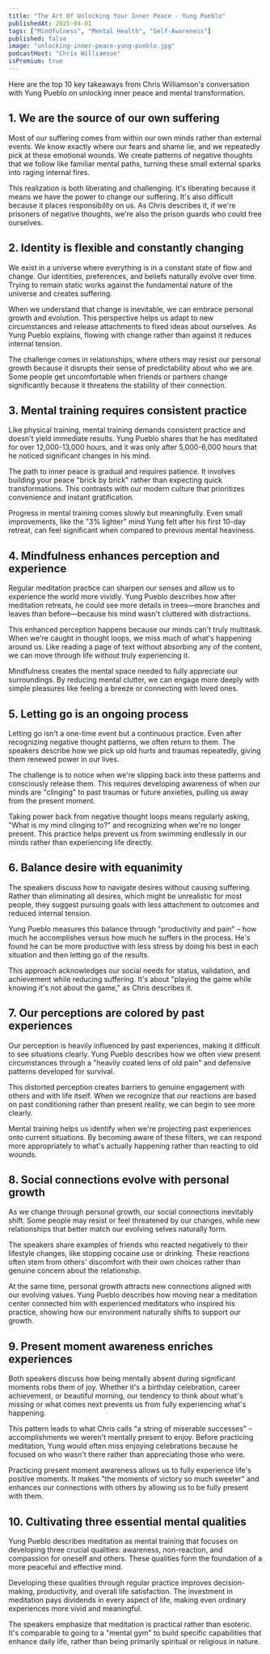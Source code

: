 ```yaml
---
title: "The Art Of Unlocking Your Inner Peace - Yung Pueblo"
publishedAt: 2025-04-01
tags: ["Mindfulness", "Mental Health", "Self-Awareness"]
published: false
image: "unlocking-inner-peace-yung-pueblo.jpg"
podcastHost: "Chris Williamson"
isPremium: true
---
```



<PodcastSummaryPageLayout frontmatter={frontmatter}>

Here are the top 10 key takeaways from Chris Williamson's conversation with Yung Pueblo on unlocking inner peace and mental transformation.

## 1. We are the source of our own suffering

Most of our suffering comes from within our own minds rather than external events. We know exactly where our fears and shame lie, and we repeatedly pick at these emotional wounds. We create patterns of negative thoughts that we follow like familiar mental paths, turning these small external sparks into raging internal fires.

This realization is both liberating and challenging. It's liberating because it means we have the power to change our suffering. It's also difficult because it places responsibility on us. As Chris describes it, if we're prisoners of negative thoughts, we're also the prison guards who could free ourselves.

## 2. Identity is flexible and constantly changing

We exist in a universe where everything is in a constant state of flow and change. Our identities, preferences, and beliefs naturally evolve over time. Trying to remain static works against the fundamental nature of the universe and creates suffering.

When we understand that change is inevitable, we can embrace personal growth and evolution. This perspective helps us adapt to new circumstances and release attachments to fixed ideas about ourselves. As Yung Pueblo explains, flowing with change rather than against it reduces internal tension.

The challenge comes in relationships, where others may resist our personal growth because it disrupts their sense of predictability about who we are. Some people get uncomfortable when friends or partners change significantly because it threatens the stability of their connection.

## 3. Mental training requires consistent practice

Like physical training, mental training demands consistent practice and doesn't yield immediate results. Yung Pueblo shares that he has meditated for over 12,000-13,000 hours, and it was only after 5,000-6,000 hours that he noticed significant changes in his mind.

The path to inner peace is gradual and requires patience. It involves building your peace "brick by brick" rather than expecting quick transformations. This contrasts with our modern culture that prioritizes convenience and instant gratification.

Progress in mental training comes slowly but meaningfully. Even small improvements, like the "3% lighter" mind Yung felt after his first 10-day retreat, can feel significant when compared to previous mental heaviness.

## 4. Mindfulness enhances perception and experience

Regular meditation practice can sharpen our senses and allow us to experience the world more vividly. Yung Pueblo describes how after meditation retreats, he could see more details in trees—more branches and leaves than before—because his mind wasn't cluttered with distractions.

This enhanced perception happens because our minds can't truly multitask. When we're caught in thought loops, we miss much of what's happening around us. Like reading a page of text without absorbing any of the content, we can move through life without truly experiencing it.

Mindfulness creates the mental space needed to fully appreciate our surroundings. By reducing mental clutter, we can engage more deeply with simple pleasures like feeling a breeze or connecting with loved ones.

## 5. Letting go is an ongoing process

Letting go isn't a one-time event but a continuous practice. Even after recognizing negative thought patterns, we often return to them. The speakers describe how we pick up old hurts and traumas repeatedly, giving them renewed power in our lives.

The challenge is to notice when we're slipping back into these patterns and consciously release them. This requires developing awareness of when our minds are "clinging" to past traumas or future anxieties, pulling us away from the present moment.

Taking power back from negative thought loops means regularly asking, "What is my mind clinging to?" and recognizing when we're no longer present. This practice helps prevent us from swimming endlessly in our minds rather than experiencing life directly.

## 6. Balance desire with equanimity

The speakers discuss how to navigate desires without causing suffering. Rather than eliminating all desires, which might be unrealistic for most people, they suggest pursuing goals with less attachment to outcomes and reduced internal tension.

Yung Pueblo measures this balance through "productivity and pain" – how much he accomplishes versus how much he suffers in the process. He's found he can be more productive with less stress by doing his best in each situation and then letting go of the results.

This approach acknowledges our social needs for status, validation, and achievement while reducing suffering. It's about "playing the game while knowing it's not about the game," as Chris describes it.

## 7. Our perceptions are colored by past experiences

Our perception is heavily influenced by past experiences, making it difficult to see situations clearly. Yung Pueblo describes how we often view present circumstances through a "heavily coated lens of old pain" and defensive patterns developed for survival.

This distorted perception creates barriers to genuine engagement with others and with life itself. When we recognize that our reactions are based on past conditioning rather than present reality, we can begin to see more clearly.

Mental training helps us identify when we're projecting past experiences onto current situations. By becoming aware of these filters, we can respond more appropriately to what's actually happening rather than reacting to old wounds.

## 8. Social connections evolve with personal growth

As we change through personal growth, our social connections inevitably shift. Some people may resist or feel threatened by our changes, while new relationships that better match our evolving selves naturally form.

The speakers share examples of friends who reacted negatively to their lifestyle changes, like stopping cocaine use or drinking. These reactions often stem from others' discomfort with their own choices rather than genuine concern about the relationship.

At the same time, personal growth attracts new connections aligned with our evolving values. Yung Pueblo describes how moving near a meditation center connected him with experienced meditators who inspired his practice, showing how our environment naturally shifts to support our growth.

## 9. Present moment awareness enriches experiences

Both speakers discuss how being mentally absent during significant moments robs them of joy. Whether it's a birthday celebration, career achievement, or beautiful morning, our tendency to think about what's missing or what comes next prevents us from fully experiencing what's happening.

This pattern leads to what Chris calls "a string of miserable successes" – accomplishments we weren't mentally present to enjoy. Before practicing meditation, Yung would often miss enjoying celebrations because he focused on who wasn't there rather than appreciating those who were.

Practicing present moment awareness allows us to fully experience life's positive moments. It makes "the moments of victory so much sweeter" and enhances our connections with others by allowing us to be fully present with them.

## 10. Cultivating three essential mental qualities

Yung Pueblo describes meditation as mental training that focuses on developing three crucial qualities: awareness, non-reaction, and compassion for oneself and others. These qualities form the foundation of a more peaceful and effective mind.

Developing these qualities through regular practice improves decision-making, productivity, and overall life satisfaction. The investment in meditation pays dividends in every aspect of life, making even ordinary experiences more vivid and meaningful.

The speakers emphasize that meditation is practical rather than esoteric. It's comparable to going to a "mental gym" to build specific capabilities that enhance daily life, rather than being primarily spiritual or religious in nature.

</PodcastSummaryPageLayout>

